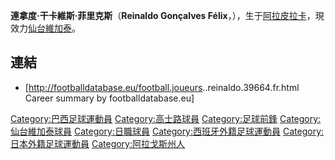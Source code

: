 {{Link style|time=2015-12-13T15:41:33+00:00}}
{{Football player infobox
| playername= 連拿度
| fullname = Reinaldo Gonçalves Félix
| nickname = 
| image = 
| dateofbirth = {{birth date and age|1986|4|13}} 
| cityofbirth = [[阿拉皮拉卡|阿拉皮拉卡]]
| countryofbirth = [[巴西|巴西]]
| height = {{height|m=1.77}}
| currentclub = [[仙台維加泰|仙台維加泰]]
| clubnumber = 19
| position = [[前鋒_(足球)|前鋒]]
| youthyears = 
| youthclubs = 
| years = 2007<br />2008<br />2009<br />2009<br />2010-
| clubs = [[:en:Clube_de_Regatas_Brasil|馬瑟歐]]<br />[[高士路|高士路]]<br />[[:en:Esporte_Clube_Bahia|巴希亞]]<br />[[:en:SD_Huesca|韋斯卡]] (借用)<br />[[仙台維加泰|仙台維加泰]]
| caps(goals) = 17 (3)<br />{{0}}3 (0)<br />13 (3)<br />{{0}}9 (1)
| nationalyears = 
| nationalteam = 
| nationalcaps(goals) = 
| manageryears = 
| managerclubs = 
| pcupdate = 13:39, 30 January 2010 (UTC)
| ntupdate = 
}}

'''連拿度·干卡維斯·菲里克斯'''（'''Reinaldo Gonçalves Félix'''，{{bd|1986年|4月13日|catidx=Reinaldo Gonçalves Félix}}），生于[[阿拉皮拉卡|阿拉皮拉卡]]，現效力[[仙台維加泰|仙台維加泰]]。

==連結==
* [http://footballdatabase.eu/football.joueurs..reinaldo.39664.fr.html Career summary by footballdatabase.eu] {{Wayback|url=http://footballdatabase.eu/football.joueurs..reinaldo.39664.fr.html |date=20171107025015 }}

{{DEFAULTSORT:Reinaldo}}
[[Category:巴西足球運動員|Category:巴西足球運動員]]
[[Category:高士路球員|Category:高士路球員]]
[[Category:足球前鋒|Category:足球前鋒]]
[[Category:仙台維加泰球員|Category:仙台維加泰球員]]
[[Category:日職球員|Category:日職球員]]
[[Category:西班牙外籍足球運動員|Category:西班牙外籍足球運動員]]
[[Category:日本外籍足球運動員|Category:日本外籍足球運動員]]
[[Category:阿拉戈斯州人|Category:阿拉戈斯州人]]